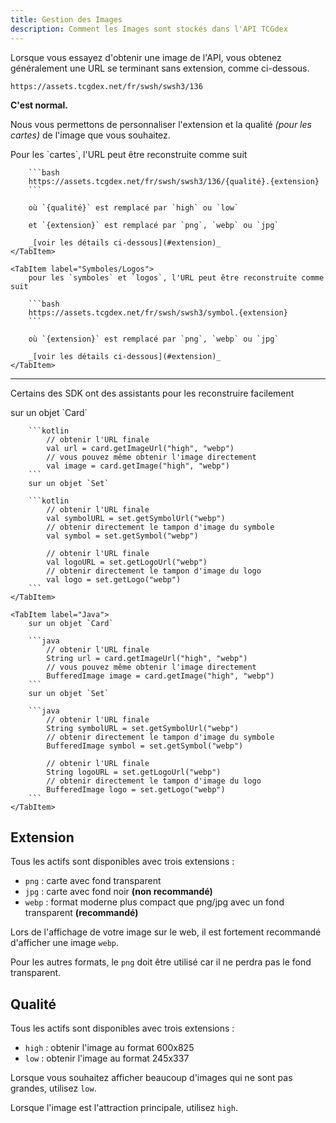 ```yaml
---
title: Gestion des Images
description: Comment les Images sont stockés dans l'API TCGdex
---
```


Lorsque vous essayez d'obtenir une image de l'API, vous obtenez généralement une URL se terminant sans extension, comme ci-dessous.

```url
https://assets.tcgdex.net/fr/swsh/swsh3/136
```

**C'est normal.**

Nous vous permettons de personnaliser l'extension et la qualité _(pour les cartes)_ de l'image que vous souhaitez.

<Tabs>
	<TabItem label="Cartes">
		Pour les `cartes`, l'URL peut être reconstruite comme suit

		```bash
		https://assets.tcgdex.net/fr/swsh/swsh3/136/{qualité}.{extension}
		```

		où `{qualité}` est remplacé par `high` ou `low`

		et `{extension}` est remplacé par `png`, `webp` ou `jpg`

		_[voir les détails ci-dessous](#extension)_
	</TabItem>

	<TabItem label="Symboles/Logos">
		pour les `symboles` et `logos`, l'URL peut être reconstruite comme suit

		```bash
		https://assets.tcgdex.net/fr/swsh/swsh3/symbol.{extension}
		```

		où `{extension}` est remplacé par `png`, `webp` ou `jpg`

		_[voir les détails ci-dessous](#extension)_
	</TabItem>
</Tabs>

-----------

Certains des SDK ont des assistants pour les reconstruire facilement

<Tabs>
	<TabItem label="Kotlin">
		sur un objet `Card`

		```kotlin
			// obtenir l'URL finale
			val url = card.getImageUrl("high", "webp")
			// vous pouvez même obtenir l'image directement
			val image = card.getImage("high", "webp")
		```
		sur un objet `Set`

		```kotlin
			// obtenir l'URL finale
			val symbolURL = set.getSymbolUrl("webp")
			// obtenir directement le tampon d'image du symbole
			val symbol = set.getSymbol("webp")

			// obtenir l'URL finale
			val logoURL = set.getLogoUrl("webp")
			// obtenir directement le tampon d'image du logo
			val logo = set.getLogo("webp")
		```
	</TabItem>

	<TabItem label="Java">
		sur un objet `Card`

		```java
			// obtenir l'URL finale
			String url = card.getImageUrl("high", "webp")
			// vous pouvez même obtenir l'image directement
			BufferedImage image = card.getImage("high", "webp")
		```
		sur un objet `Set`

		```java
			// obtenir l'URL finale
			String symbolURL = set.getSymbolUrl("webp")
			// obtenir directement le tampon d'image du symbole
			BufferedImage symbol = set.getSymbol("webp")

			// obtenir l'URL finale
			String logoURL = set.getLogoUrl("webp")
			// obtenir directement le tampon d'image du logo
			BufferedImage logo = set.getLogo("webp")
		```
	</TabItem>
</Tabs>

## Extension

Tous les actifs sont disponibles avec trois extensions :
- `png` : carte avec fond transparent
- `jpg` : carte avec fond noir **(non recommandé)**
- `webp` : format moderne plus compact que png/jpg avec un fond transparent **(recommandé)**

<Aside type="tip">

Lors de l'affichage de votre image sur le web, il est fortement recommandé d'afficher une image `webp`.

Pour les autres formats, le `png` doit être utilisé car il ne perdra pas le fond transparent.

</Aside>

## Qualité

Tous les actifs sont disponibles avec trois extensions :
- `high` : obtenir l'image au format 600x825
- `low` : obtenir l'image au format 245x337

<Aside type="tip">

Lorsque vous souhaitez afficher beaucoup d'images qui ne sont pas grandes, utilisez `low`.

Lorsque l'image est l'attraction principale, utilisez `high`.

</Aside>
